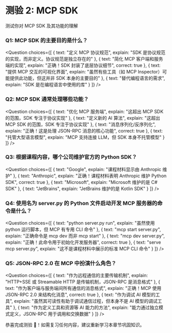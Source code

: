# 测验 2: MCP SDK

测试你对 MCP SDK 及其功能的理解

### Q1: MCP SDK 的主要目的是什么？

<Question
  choices={[
    {
      text: "定义 MCP 协议规范",
      explain: "SDK 是协议规范的实现，而非定义。协议规范是独立存在的"
    },
    {
      text: "简化 MCP 客户端和服务端的实现",
      explain: "正确！SDK 封装了底层协议细节",
      correct: true
    },
    {
      text: "提供 MCP 交互的可视化界面",
      explain: "虽然有些工具（如 MCP Inspector）可能提供此功能，但这并非 SDK 本身的主要目的"
    },
    {
      text: "替代编程语言的需求",
      explain: "SDK 是在编程语言中使用的库"
    }
  ]}
/>

### Q2: MCP SDK 通常处理哪些功能？

<Question
  choices={[
    {
      text: "优化 MCP 服务端",
      explain: "这超出 MCP SDK 的范围，SDK 专注于协议实现"
    },
    {
      text: "定义新的 AI 算法", 
      explain: "这超出 MCP SDK 的范围，SDK 专注于协议实现"
    },
    {
      text: "消息序列化/反序列化",
      explain: "正确！这是处理 JSON-RPC 消息的核心功能",
      correct: true
    },
    {
      text: "托管大型语言模型",
      explain: "MCP 支持连接 LLM，但 SDK 本身不托管模型"
    }
  ]}
/>

### Q3: 根据课程内容，哪个公司维护官方的 Python SDK？

<Question
  choices={[
    {
      text: "Google",
      explain: "课程材料显示由 Anthropic 维护"
    },
    {
      text: "Anthropic",
      explain: "正确！课程材料表明 Anthropic 维护 Python SDK",
      correct: true
    },
    {
      text: "Microsoft",
      explain: "Microsoft 维护的是 C# SDK"
    },
    {
      text: "JetBrains",
      explain: "JetBrains 维护的是 Kotlin SDK"
    }
  ]}
/>

### Q4: 使用名为 server.py 的 Python 文件启动开发 MCP 服务器的命令是什么？

<Question
  choices={[
    {
      text: "python server.py run",
      explain: "虽然使用 python 运行脚本，但 MCP 有专用 CLI 命令"
    },
    {
      text: "mcp start server.py",
      explain: "正确命令是 mcp dev 而非 mcp start"
    },
    {
      text: "mcp dev server.py",
      explain: "正确！此命令用于初始化开发服务器",
      correct: true
    },
    {
      text: "serve mcp server.py",
      explain: "这不是课程材料中展示的标准 MCP CLI 命令"
    }
  ]}
/>

### Q5: JSON-RPC 2.0 在 MCP 中扮演什么角色？

<Question
  choices={[
    {
      text: "作为远程通信的主要传输机制",
      explain: "HTTP+SSE 或 Streamable HTTP 是传输机制，JSON-RPC 是消息格式"
    },
    {
      text: "作为客户端与服务端间所有通信的消息格式",
      explain: "正确！MCP 使用 JSON-RPC 2.0 来结构化消息",
      correct: true
    },
    {
      text: "作为调试 AI 模型的工具",
      explain: "虽然其可读性有助于调试通信过程，但本身不是 AI 模型的调试工具"
    },
    {
      text: "作为定义工具和资源等 AI 能力的方法",
      explain: "能力通过独立模式定义，JSON-RPC 用于调用和交换数据"
    }
  ]}
/>

恭喜完成测验 🥳！如需复习任何内容，建议重新学习本章节巩固知识。